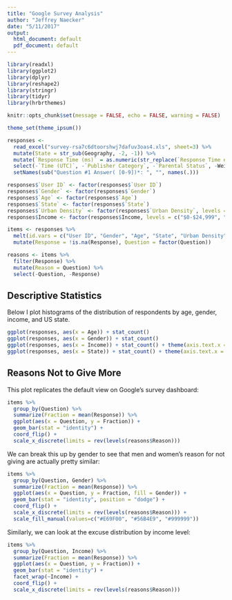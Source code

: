 ```yaml
---
title: "Google Survey Analysis"
author: "Jeffrey Naecker"
date: "5/11/2017"
output:
  html_document: default
  pdf_document: default
---
```


```r
library(readxl)
library(ggplot2)
library(dplyr)
library(reshape2)
library(stringr)
library(tidyr)
library(hrbrthemes)

knitr::opts_chunk$set(message = FALSE, echo = FALSE, warning = FALSE)

theme_set(theme_ipsum())
```

```r
responses <- 
  read_excel("survey-rsa7c6dtoorshwj7dafuv3oas4.xls", sheet=3) %>%
  mutate(State = str_sub(Geography, -2, -1)) %>%
  mutate(`Response Time (ms)` = as.numeric(str_replace(`Response Time #1`, "ms", ""))) %>%
  select(-`Time (UTC)`, -`Publisher Category`, -`Parental Status`, -Weight, -Geography, -`Response Time #1`) %>%
  setNames(sub("Question #1 Answer( [0-9])*: ", "", names(.))) 

responses$`User ID` <- factor(responses$`User ID`)
responses$`Gender` <- factor(responses$`Gender`)
responses$`Age` <- factor(responses$`Age`)
responses$`State` <- factor(responses$`State`)
responses$`Urban Density` <- factor(responses$`Urban Density`, levels = c("Urban", "Suburban", "Rural", "Unknown"))
responses$Income <- factor(responses$Income, levels = c("$0-$24,999", "$25,000-$49,999", "$50,000-$74,999", "$75,000-$99,999", "$100,000-$149,999", "$150,000+", "I prefer not to say", "Unknown"))

items <- responses %>%
  melt(id.vars = c("User ID", "Gender", "Age", "State", "Urban Density", "Income", "Response Time (ms)"), variable.name = "Question", value.name = "Response") %>%
  mutate(Response = !is.na(Response), Question = factor(Question))

reasons <- items %>%
  filter(Response) %>%
  mutate(Reason = Question) %>%
  select(-Question, -Response)
```


## Descriptive Statistics

Below I plot histograms of the distribution of respondents by age, gender, income, and US state.

```r
ggplot(responses, aes(x = Age)) + stat_count() 
ggplot(responses, aes(x = Gender)) + stat_count()
ggplot(responses, aes(x = Income)) + stat_count() + theme(axis.text.x = element_text(angle = 90, hjust = 1))
ggplot(responses, aes(x = State)) + stat_count() + theme(axis.text.x = element_text(size = 6))
```

## Reasons Not to Give More

This plot replicates the default view on Google's survey dashboard:

```r
items %>% 
  group_by(Question) %>% 
  summarize(Fraction = mean(Response)) %>%
  ggplot(aes(x = Question, y = Fraction)) +
  geom_bar(stat = "identity") + 
  coord_flip() + 
  scale_x_discrete(limits = rev(levels(reasons$Reason)))
```

We can break this up by gender to see that men and women's reason for not giving are actually pretty similar:

```r
items %>% 
  group_by(Question, Gender) %>% 
  summarize(Fraction = mean(Response)) %>%
  ggplot(aes(x = Question, y = Fraction, fill = Gender)) +
  geom_bar(stat = "identity", position = "dodge") + 
  coord_flip() +
  scale_x_discrete(limits = rev(levels(reasons$Reason))) +
  scale_fill_manual(values=c("#E69F00", "#56B4E9", "#999999"))
```

Similarly, we can look at the excuse distribution by income level:

```r
items %>% 
  group_by(Question, Income) %>% 
  summarize(Fraction = mean(Response)) %>%
  ggplot(aes(x = Question, y = Fraction)) +
  geom_bar(stat = "identity") + 
  facet_wrap(~Income) +
  coord_flip() +
  scale_x_discrete(limits = rev(levels(reasons$Reason)))
```

